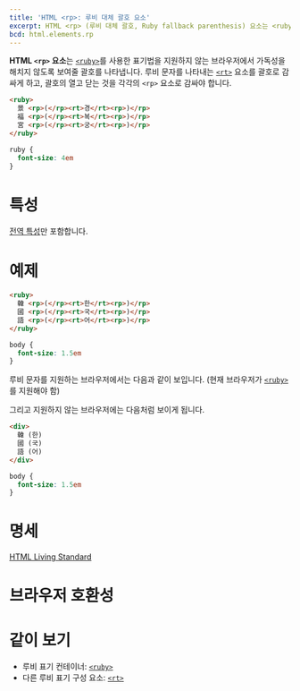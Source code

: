 ```yaml
---
title: 'HTML <rp>: 루비 대체 괄호 요소'
excerpt: HTML <rp> (루비 대체 괄호, Ruby fallback parenthesis) 요소는 <ruby>를 사용한 표기법을 지원하지 않는 브라우저에서 가독성을 해치지 않도록 보여줄 괄호를 나타냅니다.
bcd: html.elements.rp
---
```


**HTML `<rp>` 요소**는 [`<ruby>`](./ruby)를 사용한 표기법을 지원하지 않는 브라우저에서 가독성을 해치지 않도록 보여줄 괄호를 나타냅니다. 루비 문자를 나타내는 [`<rt>`](./rt) 요소를 괄호로 감싸게 하고, 괄호의 열고 닫는 것을 각각의 `<rp>` 요소로 감싸야 합니다.

<HTMLDemo height={100}>

```html
<ruby>
  景 <rp>(</rp><rt>경</rt><rp>)</rp>
  福 <rp>(</rp><rt>복</rt><rp>)</rp>
  宮 <rp>(</rp><rt>궁</rt><rp>)</rp>
</ruby>
```

```css
ruby {
  font-size: 4em
}
```

</HTMLDemo>

# 특성

[전역 특성](/docs/Web/HTML/Global_attributes)만 포함합니다.

# 예제

```html name=supported
<ruby>
  韓 <rp>(</rp><rt>한</rt><rp>)</rp>
  國 <rp>(</rp><rt>국</rt><rp>)</rp>
  語 <rp>(</rp><rt>어</rt><rp>)</rp>
</ruby>
```

```css name=supported hidden
body {
  font-size: 1.5em
}
```

루비 문자를 지원하는 브라우저에서는 다음과 같이 보입니다. (현재 브라우저가 [`<ruby>`](./ruby)를 지원해야 함)

<LiveExample name="supported" height={40} />

그리고 지원하지 않는 브라우저에는 다음처럼 보이게 됩니다.

```html name=no-support hidden
<div>
  韓 (한)
  國 (국)
  語 (어)
</div>
```

```css name=no-support hidden
body {
  font-size: 1.5em
}
```

<LiveExample name="no-support" height={40} />

# 명세

[HTML Living Standard](https://html.spec.whatwg.org/multipage/semantics.html#the-ruby-element)

# 브라우저 호환성

<BrowserCompat data={bcd} />

# 같이 보기

- 루비 표기 컨테이너: [`<ruby>`](./ruby)
- 다른 루비 표기 구성 요소: [`<rt>`](./rt)
